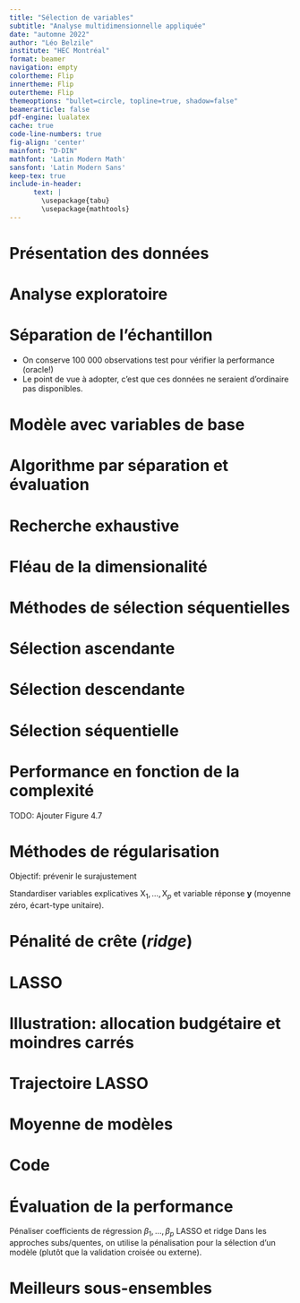 ```yaml
---
title: "Sélection de variables"
subtitle: "Analyse multidimensionnelle appliquée"
date: "automne 2022"
author: "Léo Belzile"
institute: "HEC Montréal"
format: beamer
navigation: empty
colortheme: Flip
innertheme: Flip
outertheme: Flip
themeoptions: "bullet=circle, topline=true, shadow=false"
beamerarticle: false
pdf-engine: lualatex
cache: true
code-line-numbers: true
fig-align: 'center'
mainfont: "D-DIN"
mathfont: 'Latin Modern Math'
sansfont: 'Latin Modern Sans'
keep-tex: true
include-in-header: 
      text: |
        \usepackage{tabu}
        \usepackage{mathtools}
---
```


# Présentation des données

# Analyse exploratoire

# Séparation de l'échantillon

- On conserve 100 000 observations test pour vérifier la performance (oracle!)
- Le point de vue à adopter, c'est que ces données ne seraient d'ordinaire pas disponibles.

# Modèle avec variables de base

# Algorithme par séparation et évaluation

# Recherche exhaustive

# Fléau de la dimensionalité

# Méthodes de sélection séquentielles

# Sélection ascendante

# Sélection descendante

# Sélection séquentielle

# Performance en fonction de la complexité 
TODO: Ajouter Figure 4.7

# Méthodes de régularisation

Objectif: prévenir le surajustement

Standardiser variables explicatives $\mathrm{X}_1, \ldots, \mathrm{X}_p$ et variable réponse $\boldsymbol{y}$ (moyenne zéro, écart-type unitaire).

# Pénalité de crête (_ridge_)

# LASSO

# Illustration: allocation budgétaire et moindres carrés

# Trajectoire LASSO

# Moyenne de modèles

# Code

# Évaluation de la performance

Pénaliser coefficients de régression $\beta_1, \ldots, \beta_p$
LASSO et ridge
Dans les approches subs/quentes, on utilise la pénalisation pour la sélection d'un modèle (plutôt que la validation croisée ou externe).



# Meilleurs sous-ensembles
